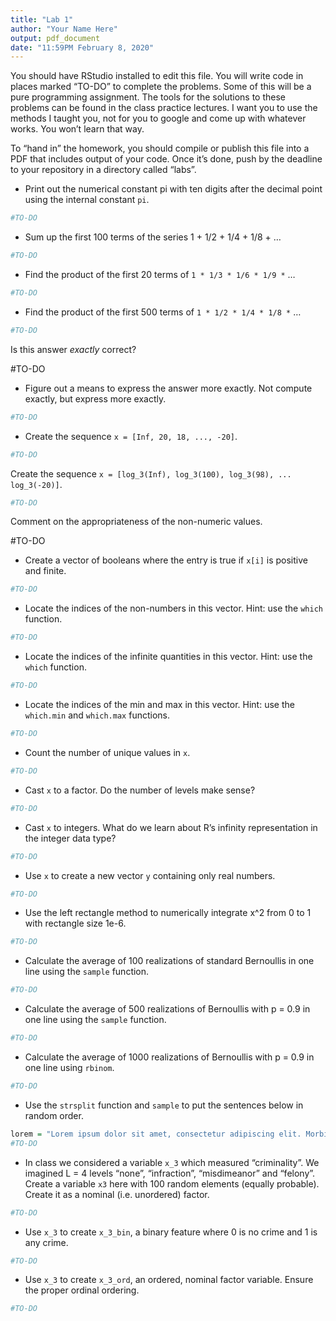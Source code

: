 ```yaml
---
title: "Lab 1"
author: "Your Name Here"
output: pdf_document
date: "11:59PM February 8, 2020"
---
```


You should have RStudio installed to edit this file. You will write code in places marked "TO-DO" to complete the problems. Some of this will be a pure programming assignment. The tools for the solutions to these problems can be found in the class practice lectures. I want you to use the methods I taught you, not for you to google and come up with whatever works. You won't learn that way.

To "hand in" the homework, you should compile or publish this file into a PDF that includes output of your code. Once it's done, push by the deadline to your repository in a directory called "labs".

* Print out the numerical constant pi with ten digits after the decimal point using the internal constant `pi`.

```r
#TO-DO
```

* Sum up the first 100 terms of the series 1 + 1/2 + 1/4 + 1/8 + ...

```r
#TO-DO
```

* Find the product of the first 20 terms of `1 * 1/3 * 1/6 * 1/9 *` ...

```r
#TO-DO
```


* Find the product of the first 500 terms of `1 * 1/2 * 1/4 * 1/8 *` ...

```r
#TO-DO
```

Is this answer *exactly* correct? 

#TO-DO

* Figure out a means to express the answer more exactly. Not compute exactly, but express more exactly.

```r
#TO-DO
```

* Create the sequence `x = [Inf, 20, 18, ..., -20]`.

```r
#TO-DO
```

Create the sequence `x = [log_3(Inf), log_3(100), log_3(98), ... log_3(-20)]`.

```r
#TO-DO
```

Comment on the appropriateness of the non-numeric values.

#TO-DO


* Create a vector of booleans where the entry is true if `x[i]` is positive and finite.

```r
#TO-DO
```

* Locate the indices of the non-numbers in this vector. Hint: use the `which` function.

```r
#TO-DO
```

* Locate the indices of the infinite quantities in this vector. Hint: use the `which` function.

```r
#TO-DO
```

* Locate the indices of the min and max in this vector. Hint: use the `which.min` and `which.max` functions.

```r
#TO-DO
```

* Count the number of unique values in `x`.

```r
#TO-DO
```

* Cast `x` to a factor. Do the number of levels make sense?

```r
#TO-DO
```

* Cast `x` to integers. What do we learn about R's infinity representation in the integer data type?

```r
#TO-DO
```

* Use `x` to create a new vector `y` containing only real numbers.

```r
#TO-DO
```

* Use the left rectangle method to numerically integrate x^2 from 0 to 1 with rectangle size 1e-6.

```r
#TO-DO
```


* Calculate the average of 100 realizations of standard Bernoullis in one line using the `sample` function.

```r
#TO-DO
```


* Calculate the average of 500 realizations of Bernoullis with p = 0.9 in one line using the `sample` function.

```r
#TO-DO
```


* Calculate the average of 1000 realizations of Bernoullis with p = 0.9 in one line using `rbinom`.

```r
#TO-DO
```

* Use the `strsplit` function and `sample` to put the sentences below in random order.

```r
lorem = "Lorem ipsum dolor sit amet, consectetur adipiscing elit. Morbi posuere varius volutpat. Morbi faucibus ligula id massa ultricies viverra. Donec vehicula sagittis nisi non semper. Donec at tempor erat. Integer dapibus mi lectus, eu posuere arcu ultricies in. Cras suscipit id nibh lacinia elementum. Curabitur est augue, congue eget quam in, scelerisque semper magna. Aenean nulla ante, iaculis sed vehicula ac, finibus vel arcu. Mauris at sodales augue. "
#TO-DO
```

* In class we considered a variable `x_3` which measured "criminality". We imagined L = 4 levels "none", "infraction", "misdimeanor" and "felony". Create a variable `x3` here with 100 random elements (equally probable). Create it as a nominal (i.e. unordered) factor.

```r
#TO-DO
```

* Use `x_3` to create `x_3_bin`, a binary feature where 0 is no crime and 1 is any crime.

```r
#TO-DO
```

* Use `x_3` to create `x_3_ord`, an ordered, nominal factor variable. Ensure the proper ordinal ordering.

```r
#TO-DO
```
